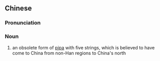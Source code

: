 {{also|五弦琵琶}}
==Chinese==
{{zh-forms|s=五弦琵琶|t2=五弦琵琶|type=112}}

===Pronunciation===
{{zh-pron
|m=wǔxián pípá,tl=y
|c=ng5 jin4 pei4 paa4
|cat=n
}}

===Noun===
{{zh-noun}}

# {{lb|zh|musical instrument}} an obsolete form of [[pipa]] with five strings, which is believed to have come to China from non-Han regions to China's north
